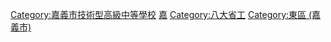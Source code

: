 [[Category:嘉義市技術型高級中等學校|Category:嘉義市技術型高級中等學校]]
[[Category:中華民國國立技術型高級中等學校|嘉]]
[[Category:八大省工|Category:八大省工]]
[[Category:東區_(嘉義市)|Category:東區 (嘉義市)]]